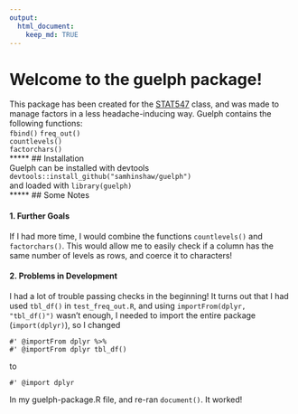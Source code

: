 ```yaml
---
output:
  html_document:
    keep_md: TRUE
---
```

# Welcome to the guelph package!

This package has been created for the [STAT547](http://stat545-ubc.github.io/) class, and was made to manage factors in a less headache-inducing way. 
Guelph contains the following functions:  
`fbind()` 
`freq_out()`  
`countlevels()`  
`factorchars()`  
*****
## Installation  
Guelph can be installed with devtools `devtools::install_github("samhinshaw/guelph")`  
and loaded with `library(guelph)`  
*****
## Some Notes 

#### 1. Further Goals   
If I had more time, I would combine the functions `countlevels()` and `factorchars()`.  This would allow me to easily check if a column has the same number of levels as rows, and coerce it to characters!

#### 2. Problems in Development  
I had a lot of trouble passing checks in the beginning!  It turns out that I had used `tbl_df()` in `test_freq_out.R`, and using `importFrom(dplyr, "tbl_df()")` wasn't enough, I needed to import the entire package (`import(dplyr)`), so I changed
```
#' @importFrom dplyr %>%
#' @importFrom dplyr tbl_df()
```
to 
```
#' @import dplyr
```

In my guelph-package.R file, and re-ran `document()`.  It worked!

